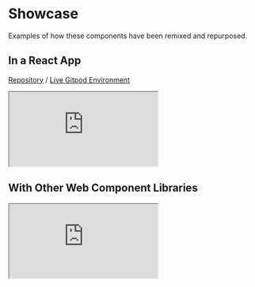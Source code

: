 
<Meta title="Overview/Showcase" />

# Showcase

Examples of how these components have been remixed and repurposed.

## In a React App

[Repository](https://github.com/aroseman/gdwc-react-demo) /
[Live Gitpod Environment](https://gitpod.io/#https://github.com/aroseman/gdwc-react-demo/)

<iframe
  src="https://codesandbox.io/embed/github/aroseman/gdwc-react-demo/tree/main/?fontsize=14&hidenavigation=1&theme=dark&view=preview"
  style={{ width: '100%', height: '500px' }}
  title="react-component-demo"
  allow="accelerometer; ambient-light-sensor; camera; encrypted-media; geolocation; gyroscope; hid; microphone; midi; payment; usb; vr; xr-spatial-tracking"
  sandbox="allow-forms allow-modals allow-popups allow-presentation allow-same-origin allow-scripts"
></iframe>

## With Other Web Component Libraries

<iframe
  src="https://codesandbox.io/embed/gdwc-vaadin-menu-bar-eqkg6?fontsize=14&hidenavigation=1&theme=dark&view=preview"
  style={{ width: '100%', height: '500px' }}
  title="GDWC Vaadin Menu Bar"
  allow="accelerometer; ambient-light-sensor; camera; encrypted-media; geolocation; gyroscope; hid; microphone; midi; payment; usb; vr; xr-spatial-tracking"
  sandbox="allow-forms allow-modals allow-popups allow-presentation allow-same-origin allow-scripts"
></iframe>
